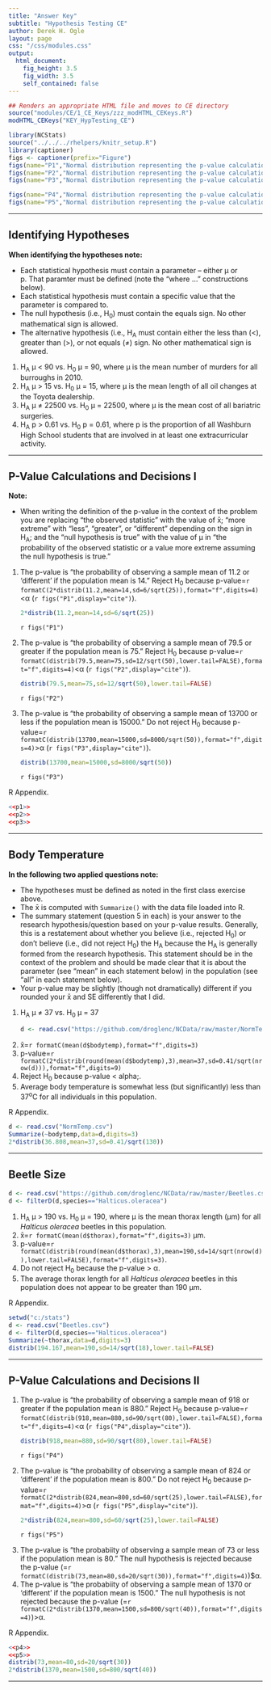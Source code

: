 ```yaml
---
title: "Answer Key"
subtitle: "Hypothesis Testing CE"
author: Derek H. Ogle
layout: page
css: "/css/modules.css"
output:
  html_document:
    fig_height: 3.5
    fig_width: 3.5
    self_contained: false
---
```


```r
## Renders an appropriate HTML file and moves to CE directory
source("modules/CE/1_CE_Keys/zzz_modHTML_CEKeys.R")
modHTML_CEKeys("KEY_HypTesting_CE")
```

```r
library(NCStats)
source("../../../rhelpers/knitr_setup.R")
library(captioner)
figs <- captioner(prefix="Figure")
figs(name="P1","Normal distribution representing the p-value calculation for the first example.")
figs(name="P2","Normal distribution representing the p-value calculation for the second example.")
figs(name="P3","Normal distribution representing the p-value calculation for the third example.")

figs(name="P4","Normal distribution representing the p-value calculation for the fourth example.")
figs(name="P5","Normal distribution representing the p-value calculation for the fifth example.")
```

----

## Identifying Hypotheses

<div class="alert alert-warning">
<strong>When identifying the hypotheses note:</strong> 
<ul>
  <li>Each statistical hypothesis must contain a parameter -- either &mu; or p. That paramter must be defined (note the "where ..." constructions below).</li>
  <li>Each statistical hypothesis must contain a specific value that the parameter is compared to.</li>
  <li>The null hypothesis (i.e., H<sub>0</sub>) must contain the equals sign. No other mathematical sign is allowed.</li>
  <li>The alternative hypothesis (i.e., H<sub>A</sub> must contain either the less than (<), greater than (>), or not equals (&ne;) sign. No other mathematical sign is allowed.</li>
</ul>
</div>

<ol>
<li>H<sub>A</sub> &mu; < 90 vs. H<sub>0</sub> &mu; = 90, where &mu; is the mean number of murders for all burroughs in 2010.</li>
<li>H<sub>A</sub> &mu; > 15 vs. H<sub>0</sub> &mu; = 15, where &mu; is the mean length of all oil changes at the Toyota dealership.</li>
<li>H<sub>A</sub> &mu; &ne; 22500 vs. H<sub>0</sub> &mu; = 22500, where &mu; is the mean cost of all bariatric surgeries.</li>
<li>H<sub>A</sub> p > 0.61 vs. H<sub>0</sub> p = 0.61, where p is the proportion of all Washburn High School students that are involved in at least one extracurricular activity.</li>
</ol>

----

## P-Value Calculations and Decisions I

<div class="alert alert-warning">
<strong>Note:</strong> 
<ul>
<li>When writing the definition of the p-value in the context of the problem you are replacing "the observed statistic" with the value of x&#772;; "more extreme" with "less", "greater", or "different" depending on the sign in H<sub>A</sub>; and the "null hypothesis is true" with the value of &mu; in "the probability of the observed statistic or a value more extreme assuming the null hypothesis is true."</li>
</ul>
</div>

<ol>
<li>The p-value is "the probability of observing a sample mean of 11.2 or 'different' if the population mean is 14." Reject H<sub>0</sub> because p-value=`r formatC(2*distrib(11.2,mean=14,sd=6/sqrt(25)),format="f",digits=4)`<&alpha; (`r figs("P1",display="cite")`).</li>
```r
2*distrib(11.2,mean=14,sd=6/sqrt(25))
```

`r figs("P1")`

<li>The p-value is "the probability of observing a sample mean of 79.5 or greater if the population mean is 75." Reject H<sub>0</sub> because p-value=`r formatC(distrib(79.5,mean=75,sd=12/sqrt(50),lower.tail=FALSE),format="f",digits=4)`<&alpha; (`r figs("P2",display="cite")`).</li>
```r
distrib(79.5,mean=75,sd=12/sqrt(50),lower.tail=FALSE)
```

`r figs("P2")`

<li>The p-value is "the probability of observing a sample mean of 13700 or less if the population mean is 15000." Do not reject H<sub>0</sub> because p-value=`r formatC(distrib(13700,mean=15000,sd=8000/sqrt(50)),format="f",digits=4)`>&alpha; (`r figs("P3",display="cite")`).</li>

```r
distrib(13700,mean=15000,sd=8000/sqrt(50))
```

`r figs("P3")`

</ol>

R Appendix.
```r
<<p1>>
<<p2>>
<<p3>>
```

----

## Body Temperature

<div class="alert alert-warning">
<strong>In the following two applied questions note:</strong> 
<ul>
<li>The hypotheses must be defined as noted in the first class exercise above.</li>
<li>The x&#772; is computed with `Summarize()` with the data file loaded into R.</li>
<li>The summary statement (question 5 in each) is your answer to the research hypothesis/question based on your p-value results. Generally, this is a restatement about whether you believe (i.e., rejected H<sub>0</sub>) or don't believe (i.e., did not reject H<sub>0</sub>) the H<sub>A</sub> because the H<sub>A</sub> is generally formed from the research hypothesis. This statement should be in the context of the problem and should be made clear that it is about the parameter (see "mean" in each statement below) in the population (see "all" in each statement below). </li>
<li>Your p-value may be slightly (though not dramatically) different if you rounded your x&#772; and SE differently that I did.</li>
</ul>
</div>

<ol>
<li>H<sub>A</sub> &mu; &ne; 37 vs. H<sub>0</sub> &mu; = 37</li>
```r
d <- read.csv("https://github.com/droglenc/NCData/raw/master/NormTemp.csv")
```

<li>x&#772;=`r formatC(mean(d$bodytemp),format="f",digits=3)`</li>
<li>p-value=`r formatC(2*distrib(round(mean(d$bodytemp),3),mean=37,sd=0.41/sqrt(nrow(d))),format="f",digits=9)`</li>
<li>Reject H<sub>0</sub> because p-value < alpha;.</li>
<li>Average body temperature is somewhat less (but significantly) less than 37<sup>o</sup>C for all individuals in this population.</li>
</ol>

R Appendix.
```r
d <- read.csv("NormTemp.csv")
Summarize(~bodytemp,data=d,digits=3)
2*distrib(36.808,mean=37,sd=0.41/sqrt(130))
```

----

## Beetle Size
```r
d <- read.csv("https://github.com/droglenc/NCData/raw/master/Beetles.csv")
d <- filterD(d,species=="Halticus.oleracea")
```

1. H<sub>A</sub> &mu; > 190 vs. H<sub>0</sub> &mu; = 190, where &mu; is the mean thorax length (&mu;m) for all *Halticus oleracea* beetles in this population.
1. x&#772;=`r formatC(mean(d$thorax),format="f",digits=3)` &mu;m.
1. p-value=`r formatC(distrib(round(mean(d$thorax),3),mean=190,sd=14/sqrt(nrow(d)),lower.tail=FALSE),format="f",digits=3)`.
1. Do not reject H<sub>0</sub> because the p-value > &alpha;.
1. The average thorax length for all *Halticus oleracea* beetles in this population does not appear to be greater than 190 &mu;m.

R Appendix.
```r
setwd("c:/stats")
d <- read.csv("Beetles.csv")
d <- filterD(d,species=="Halticus.oleracea")
Summarize(~thorax,data=d,digits=3)
distrib(194.167,mean=190,sd=14/sqrt(18),lower.tail=FALSE)
```

----

## P-Value Calculations and Decisions II

<ol>
<li>The p-value is "the probability of observing a sample mean of 918 or greater if the population mean is 880." Reject H<sub>0</sub> because p-value=`r formatC(distrib(918,mean=880,sd=90/sqrt(80),lower.tail=FALSE),format="f",digits=4)`<&alpha; (`r figs("P4",display="cite")`).</li>

```r
distrib(918,mean=880,sd=90/sqrt(80),lower.tail=FALSE)
```

`r figs("P4")`

<li>The p-value is "the probability of observing a sample mean of 824 or 'different' if the population mean is 800." Do not reject H<sub>0</sub> because p-value=`r formatC(2*distrib(824,mean=800,sd=60/sqrt(25),lower.tail=FALSE),format="f",digits=4)`>&alpha; (`r figs("P5",display="cite")`).</li>

```r
2*distrib(824,mean=800,sd=60/sqrt(25),lower.tail=FALSE)
```

`r figs("P5")`

<li>The p-value is "the probabiity of observing a sample mean of 73 or less if the population mean is 80." The null hypothesis is rejected because the p-value (=`r formatC(distrib(73,mean=80,sd=20/sqrt(30)),format="f",digits=4)`)$&alpha;.</li>
<li>The p-value is "the probabiity of observing a sample mean of 1370 or 'different' if the population mean is 1500." The null hypothesis is not rejected because the p-value (=`r formatC(2*distrib(1370,mean=1500,sd=800/sqrt(40)),format="f",digits=4)`)>&alpha;.
</ol>

R Appendix.
```r
<<p4>>
<<p5>>
distrib(73,mean=80,sd=20/sqrt(30))
2*distrib(1370,mean=1500,sd=800/sqrt(40))
```
----
